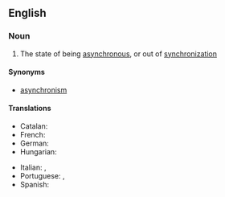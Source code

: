 ==English==

===Noun===
{{wikipedia}}
{{en-noun|~|asynchronies}}

# The state of being [[asynchronous]], or out of [[synchronization]]

====Synonyms====
* [[asynchronism]]

====Translations====
{{trans-top|asynchrony}}
* Catalan: {{t|ca|asincronisme}}
* French: {{t+|fr|asynchronisme|m}}
* German: {{t|de|Asynchronie}}
* Hungarian: {{t|hu|aszinkronitás}}
{{trans-mid}}
* Italian: {{t|it|asincronia|f}}, {{t|it|asincronismo|m}}
* Portuguese: {{t+|pt|assincronia|f}}, {{t|pt|assincronismo|m}}
* Spanish: {{t|es|asincronismo}}
{{trans-bottom}}